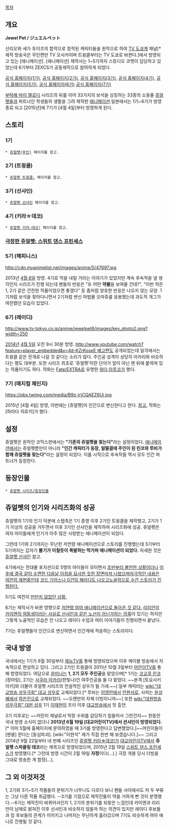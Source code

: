 [[목차]]
== 개요 ==
'''Jewel Pet / ジュエルペット'''

산리오와 세가 토이즈의 합작으로 창작된 캐릭터들을 원작으로 하여 [[TV 도쿄]]계 채널[* 제작 방송국은 무인편만 TV 오사카이며 트윙클부터는 TV 도쿄로 바뀐다.]에서 방영되고 있는 [애니메이션]. [애니메이션] 제작사는 1~5기까지 스튜디오 코멧이 담당하고 있었는데 6기부터 ZEXCS가 공동제작으로 참여하게 되었다.

[http://www.tv-osaka.co.jp/ip4/jewelpet/ 공식 홈페이지(1기)], [http://www.tv-tokyo.co.jp/anime/jewelpet2/ 공식 홈페이지(2기)],
[http://www.tv-tokyo.co.jp/anime/jp-sunshine/ 공식 홈페이지(3기)], [http://www.tv-tokyo.co.jp/anime/jp-kiradeco/ 공식 홈페이지(4기)],
[http://www.tv-tokyo.co.jp/anime/jp-happiness/ 공식 홈페이지(5기)], [http://www.tv-tokyo.co.jp/anime/jewelpet6/ 공식 홈페이지(6기)]
[http://www.tv-tokyo.co.jp/anime/jewelpet7/ 공식 홈페이지(7기)]



[[부탁해 마이 멜로디]] 시리즈의 뒤를 이어 33가지의 보석을 상징하는 33종의 소동물 [[쥬얼펫]]들과 파트너인 학생들의 생활을 그려 제작한 [[애니메이션]].일본에서는 1기~6기가 방영종료 되고  [2015년]에 7기가 [4월 4일]부터 방영하게 된다.

== 스토리 ==
=== 1기 ===
 * [[쥬얼펫(무인)]] 페이지를 참고.

=== 2기 (트윙클) ===
 * [[쥬얼펫 트윙클☆]] 페이지를 참고.

=== 3기 (선샤인) ===
 * [[쥬얼펫 선샤인]] 페이지를 참고.

=== 4기 (키라☆데코) ===
 * [[쥬얼펫 키라☆데코!]] 페이지를 참고.

=== [[극장판 쥬얼펫: 스위트 댄스 프린세스]] ===
=== 5기 (해피니스) ===
http://cdn.myanimelist.net/images/anime/5/47697.jpg

2013년 [[4월 6일]] 방영. 4기로 막을 내릴 거라는 이야기가 있었지만 계속 후속작을 낼 생각인지 시리즈가 진행 되는데 팬들의 반응은 "또 어떤 '''약물'''을 보여줄 건데?", "이번 작은 1, 2기 같은 건전한 작품이었으면 좋겠다" 등 좀처럼 양호한 반응은 나오지 않는 모양. 1기처럼 보석을 찾아다니면서 2기처럼 변신 마법물 오마쥬를 응용했는데 과도적 개그가 여전했던 모습이 있었다.

=== 6기 (레이디) ===
http://www.tv-tokyo.co.jp/anime/jewelpet6/images/key_photo2.png?width=250

[[2014년]] [[4월 5일]] 오전 9시 30분 방영. [[http://www.youtube.com/watch?feature=player_embedded&v=4d-KZrKoseE 예고편]]도 공개되었는데 일각에서는 트윙클 같은 전개로 나갈 것 같다는 소리가 많다. 주인공 성격이 상당히 아카리와 비슷하다는 평도 대부분. 또한 시리즈 최초로 '쥬얼펫'이란 단어가 앞이 아닌 맨 뒤에 붙여져 있는 작품이기도 하다. 작화는 [[Fate/EXTRA]]로 유명한 [[와다 아루코]]가 했다.

=== 7기 (매지컬 체인지) ===
https://pbs.twimg.com/media/B9z-irjCQAEZ6Uj.jpg

2015년 [4월 4일] 방영, 이번에는 [쥬얼펫]이 인간으로 변신한다고 한다. [http://bbs2.ruliweb.daum.net/gaia/do/ruliweb/default/view/521/read?articleId=1669124&bbsId=G003&searchKey=subjectNcontent&itemGroupId=28&sortKey=depth&searchValue=%EC%A5%AC%EC%96%BC%ED%8E%AB&pageIndex=1 참고], 작화는 [하라다 히로키]가 했다.



== 설정 ==
쥬얼펫은 원작인 코믹스판에서는 '''"기존의 쥬얼펫을 찾는다"'''라는 설정이었다. [[애니메이션]]에서는 쥬얼펫뿐만이 아니라 '''"인간 캐릭터가 등장, 얼떨결에 주인이 된 린코와 루비가 함께 쥬얼펫을 찾는다"'''라는 설정이 되었다. 이를 시작으로 후속작들 역시 모두 인간 파트너가 등장한다.

== 등장인물 ==
 * [[쥬얼펫 시리즈/등장인물]]

== 쥬얼펫의 인기와 시리즈화의 성공 ==
쥬얼펫의 1기의 인기 덕분에 스탭측은 1기 종영 이후 2기인 트윙클을 제작했고, 2기가 1기 이상의 성공을 거두면서 이후 3기인 선샤인을 제작하여 시리즈화에 성공. 쥬얼펫은 여자 아이들에게 인기가 아주 많은 사랑받는 애니메이션이 되었다.

그런데 1기와 2기까지는 무난한 저연령 애니메이션으로 스토리를 진행했는데 3기부터 5기까지는 갑자기 '''똘기가 미칠듯이 폭발하는 막가파 애니메이션이 되었다.''' 자세한 것은 [[쥬얼펫 선샤인]] 참고.

4기에서는 전대물 포지션으로 5명의 아이들이 모이면서 [http://bbs2.ruliweb.daum.net/gaia/do/ruliweb/family/230/read?articleId=14206230&objCate1=&bbsId=G005&searchKey=subjectNcontent&itemGroupId=&itemId=75&sortKey=depth&searchValue=%EC%A5%AC%EC%96%BC%ED%8E%AB&platformId=&pageIndex=2 초반부터 불안한 상황이더니] [http://bbs2.ruliweb.daum.net/gaia/do/ruliweb/family/230/read?articleId=14351635&objCate1=&bbsId=G005&searchKey=subjectNcontent&itemGroupId=&itemId=75&sortKey=depth&searchValue=%EC%A5%AC%EC%96%BC%ED%8E%AB&platformId=&pageIndex=1 이후에 결국 같이 수면한 다음날 아침을 묘사한 듯한 장면마저 나왔으며][http://bbs2.ruliweb.daum.net/gaia/do/ruliweb/default/hobby/1208/read?articleId=14681298&objCate1=&bbsId=G005&searchKey=subjectNcontent&itemGroupId=&itemId=75&sortKey=depth&searchValue=%EC%A5%AC%EC%96%BC%ED%8E%AB&platformId=&pageIndex=1 자극적인 내용은 여전히 재현중인데] [http://bbs2.ruliweb.daum.net/gaia/do/ruliweb/family/230/read?articleId=14891220&bbsId=G005&itemId=75&pageIndex=1 코드 기어스나 G건담 패러디도 나오고][http://bbs2.ruliweb.daum.net/gaia/do/ruliweb/default/hobby/1208/read?articleId=15326685&bbsId=G005&itemId=75&pageIndex=1 노골적으로 수간 스토리가 진행된다.]

5기도 여전히 [http://bbs2.ruliweb.daum.net/gaia/do/ruliweb/family/230/read?articleId=16971936&bbsId=G005&itemId=75&pageIndex=1 만만치 않았던 상황.]

6기는 제작사가 바뀐 영향으로 [http://blog.naver.com/PostView.nhn?blogId=ipotu&logNo=120210897304&isFromSearch=true 저연령 여아 애니메이션으로 돌아온 것 같다.] [http://bbs2.ruliweb.daum.net/gaia/do/ruliweb/default/hobby/1208/read?articleId=21351844&objCate1=&bbsId=G005&searchKey=subjectNcontent&itemGroupId=&itemId=75&sortKey=depth&searchValue=%EC%A5%AC%EC%96%BC%ED%8E%AB&platformId=&pageIndex=1 리리안이 카이엔의 여동생이라는 사실로 선샤인과 같은 노선이 아닌가하는 의혹]이 있기는 하지만 그렇게 노골적인 모습은 안 나오고 레이디 수업과 여러 이야기들이 진행되면서 끝났다.

7기는 쥬얼펫들이 인간으로 변신하면서 인간계에 적응하는 스토리이다.

== 국내 방영 ==
국내에서는 1기가 8월 30일부터 [[재능TV]]를 통해 방영되었으며 이후 케이블 방송에서 지속적으로 편성하고 있다. 그리고 2기인 트윙클이 2011년 10월 3일부터 [[어린이TV]]를 통해 방영되었다. 여담으로 [[윤미나]]는 '''1, 2기 모두 주인공'''을 맡았으며[* 1기는 [[코교쿠 린코]](정아링), 2기는 [[사쿠라 아카리]](한빛나)인 여주인공을 둘 다 맡았다. ~~본격 [토요사키 아키]와 더불어 쥬얼펫 시리즈의 전설적인 성우가 될 기세.~~] 일부 캐릭터는 [[wiki:"대교방송 성우극회" 대교 성우]]로 교체되었다.[* 루비는 [[이영란]]에서 [[안현서]]로, 사피는 [[윤성혜]]에서 [[하은진]]으로 교체되었다. ~~오랜만의 자체 더빙이니까~~] 또한 [[wiki:"대원방송 성우극회" 대원 성우]] 1기 [[이재현]]이 프리 이후 [[대교방송]]에서 첫 출연. 

3기 이후로는 ~~어린이 채널로서 막장 수위를 감당하기 힘들어서 그런건지~~ 한동안 국내 방영 소식이 없더니 '''2013년 6월 19일 [대교어린이TV]에서 션샤인이 방영되었다.'''[* 이미 5월에 홈페이지에 문의하였을 때 3기를 방영한다고 답변했었다.]~~어린이들이 [멘붕] 한다는 [동심파괴]. [wiki:"이한석" 제가 직접 한번 해 보겠습니다.]~~ 그리고 2014년 9월 22일부터 네 번째 시리즈인 [[쥬얼펫 키라☆데코!]]가 [[대교어린이TV]]에서 '''쥬얼펫 스파클링 데코'''라는 제목으로 방영되었으며, 2015년 2월 19일 [[극장판 쥬얼펫: 스위트 댄스 프린세스|스위트 댄스 프린세스]]가 방영했다.[* 그런데 방영 시간이 2월 19일 '''자정'''이다(...).] 극장 개봉 당시 더빙을 그대로 방송한 게 함정(...),

== 그 외 이것저것 ==
1, 2기와 3기~5기 작품들의 분위기가 너무나도 다르다 보니 팬들 사이에서도 저 두 부류는 그냥 다른 작품 취급했다. --3기를 기점으로 제작진들이 약을 거하게 빤 것이 분명했다.--6기는 제작진이 바뀌어서인지 1, 2기의 분위기를 되찾은 느낌인데 카이엔과 리리안이 남매로 밝혀진 이후 선샤인과 비슷하지 않을까 하는 의견이 있지만 레이디 후보들과 킹 후보들의 관계가 이어지고 나머지는 무난하게 흘러갔으며 7기도 비슷하게 여아 애니로 진행될 것 같다.
